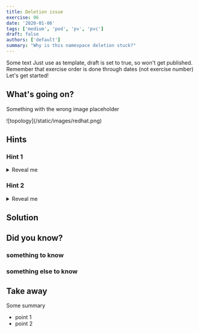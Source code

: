 ```yaml
---
title: Deletion issue
exercise: 06
date: '2020-01-06'
tags: ['medium', 'pod', 'pv', 'pvc']
draft: false
authors: ['default']
summary: "Why is this namespace deletion stuck?"
---
```

Some text
Just use as template, draft is set to true, so won't get published.
Remember that exercise order is done through dates (not exercise number)
Let's get started!

<TOCInline toc={props.toc} asDisclosure />


## What's going on?
Something with the wrong image placeholder

<Zoom>
![topology](/static/images/redhat.png)
</Zoom>



## Hints
### Hint 1
<details>
  <summary>Reveal me</summary>

Something

</details>

### Hint 2
<details>
  <summary>Reveal me</summary>

Something
</details>


## Solution


## Did you know?

### something to know


### something else to know


## Take away
Some summary
- point 1
- point 2


